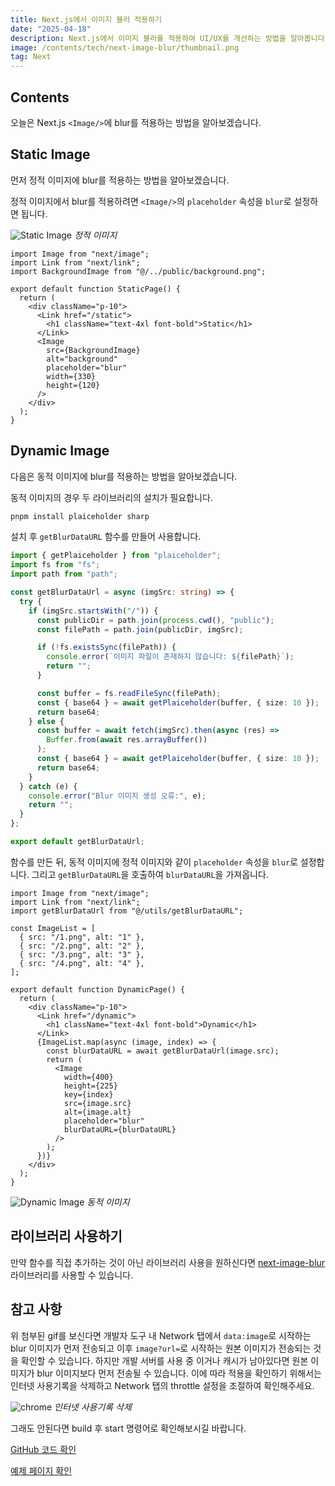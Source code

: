```yaml
---
title: Next.js에서 이미지 블러 적용하기
date: "2025-04-18"
description: Next.js에서 이미지 블러를 적용하여 UI/UX를 개선하는 방법을 알아봅니다.
image: /contents/tech/next-image-blur/thumbnail.png
tag: Next
---
```


## Contents

오늘은 Next.js `<Image/>`에 blur를 적용하는 방법을 알아보겠습니다.

## Static Image

먼저 정적 이미지에 blur를 적용하는 방법을 알아보겠습니다.

정적 이미지에서 blur를 적용하려면 `<Image/>`의 `placeholder` 속성을 `blur`로 설정하면 됩니다.

![Static Image](/contents/tech/next-image-blur/static.gif) _정적 이미지_

```tsx:src/app/static/page.tsx
import Image from "next/image";
import Link from "next/link";
import BackgroundImage from "@/../public/background.png";

export default function StaticPage() {
  return (
    <div className="p-10">
      <Link href="/static">
        <h1 className="text-4xl font-bold">Static</h1>
      </Link>
      <Image
        src={BackgroundImage}
        alt="background"
        placeholder="blur"
        width={330}
        height={120}
      />
    </div>
  );
}
```

## Dynamic Image

다음은 동적 이미지에 blur를 적용하는 방법을 알아보겠습니다.

동적 이미지의 경우 두 라이브러리의 설치가 필요합니다.

```bash
pnpm install plaiceholder sharp
```

설치 후 `getBlurDataURL` 함수를 만들어 사용합니다.

```ts:src/utils/getBlurDataURL.ts
import { getPlaiceholder } from "plaiceholder";
import fs from "fs";
import path from "path";

const getBlurDataUrl = async (imgSrc: string) => {
  try {
    if (imgSrc.startsWith("/")) {
      const publicDir = path.join(process.cwd(), "public");
      const filePath = path.join(publicDir, imgSrc);

      if (!fs.existsSync(filePath)) {
        console.error(`이미지 파일이 존재하지 않습니다: ${filePath}`);
        return "";
      }

      const buffer = fs.readFileSync(filePath);
      const { base64 } = await getPlaiceholder(buffer, { size: 10 });
      return base64;
    } else {
      const buffer = await fetch(imgSrc).then(async (res) =>
        Buffer.from(await res.arrayBuffer())
      );
      const { base64 } = await getPlaiceholder(buffer, { size: 10 });
      return base64;
    }
  } catch (e) {
    console.error("Blur 이미지 생성 오류:", e);
    return "";
  }
};

export default getBlurDataUrl;
```

함수를 만든 뒤, 동적 이미지에 정적 이미지와 같이 `placeholder` 속성을 `blur`로 설정합니다. 그리고 `getBlurDataURL`을 호출하여 `blurDataURL`을 가져옵니다.

```tsx:src/app/dynamic/page.tsx
import Image from "next/image";
import Link from "next/link";
import getBlurDataUrl from "@/utils/getBlurDataURL";

const ImageList = [
  { src: "/1.png", alt: "1" },
  { src: "/2.png", alt: "2" },
  { src: "/3.png", alt: "3" },
  { src: "/4.png", alt: "4" },
];

export default function DynamicPage() {
  return (
    <div className="p-10">
      <Link href="/dynamic">
        <h1 className="text-4xl font-bold">Dynamic</h1>
      </Link>
      {ImageList.map(async (image, index) => {
        const blurDataURL = await getBlurDataUrl(image.src);
        return (
          <Image
            width={400}
            height={225}
            key={index}
            src={image.src}
            alt={image.alt}
            placeholder="blur"
            blurDataURL={blurDataURL}
          />
        );
      })}
    </div>
  );
}
```

![Dynamic Image](/contents/tech/next-image-blur/dynamic.gif) _동적 이미지_

## 라이브러리 사용하기

만약 함수를 직접 추가하는 것이 아닌 라이브러리 사용을 원하신다면 [next-image-blur](https://www.npmjs.com/package/next-image-blur) 라이브러리를 사용할 수 있습니다.

## 참고 사항

위 첨부된 gif를 보신다면 개발자 도구 내 Network 탭에서 `data:image`로 시작하는 blur 이미지가 먼저 전송되고 이후 `image?url=`로 시작하는 원본 이미지가 전송되는 것을 확인할 수 있습니다. 하지만 개발 서버를 사용 중 이거나 캐시가 남아있다면 원본 이미지가 blur 이미지보다 먼저 전송될 수 있습니다. 이에 따라 적용을 확인하기 위해서는 인터넷 사용기록을 삭제하고 Network 탭의 throttle 설정을 조절하여 확인해주세요.

![chrome](/contents/tech/next-image-blur/chrome.png) _인터넷 사용기록 삭제_

그래도 안된다면 build 후 start 명령어로 확인해보시길 바랍니다.

[GitHub 코드 확인](https://github.com/SID12g/next-image-blur-test)

[예제 페이지 확인](https://next-image-blur-test.vercel.app)
